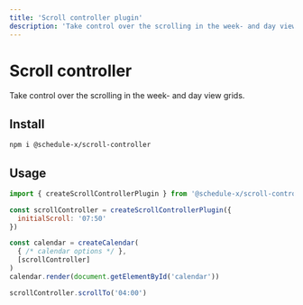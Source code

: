 ```yaml
---
title: 'Scroll controller plugin'
description: 'Take control over the scrolling in the week- and day view grids.'
---
```


# Scroll controller

Take control over the scrolling in the week- and day view grids.

## Install

```bash copy
npm i @schedule-x/scroll-controller
```

## Usage

```js
import { createScrollControllerPlugin } from '@schedule-x/scroll-controller'

const scrollController = createScrollControllerPlugin({
  initialScroll: '07:50'
})

const calendar = createCalendar(
  { /* calendar options */ },
  [scrollController]
)
calendar.render(document.getElementById('calendar'))

scrollController.scrollTo('04:00')
```

